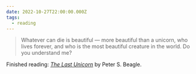 ```yaml
---
date: 2022-10-27T22:00:00.000Z
tags:
  - reading
---
```

> Whatever can die is beautiful — more beautiful than a unicorn, who lives forever, and who is the most beautiful creature in the world. Do you understand me?

Finished reading: <i>[The Last Unicorn](https://www.goodreads.com/book/show/29127.The_Last_Unicorn)</i> by Peter S. Beagle.
